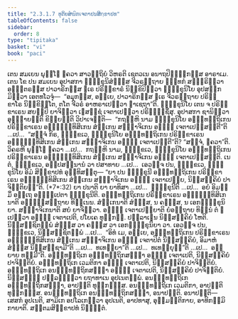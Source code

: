 ```yaml
---
title: "2.3.1.7 ທຸຕິຍສໍຆິກເຈຕາປນສິກ຺ຂາປທ"
tableOfContents: false
sidebar:
  order: 8
type: "tipitaka"
basket: "vi"
book: "paci"
---
```



<DynamicBreadcrumb />

<Division number="763" book="paci">

<Paragraph number="2494" book="paci">
ເຕນ ສມເຍນ ພຸທ຺ໂຘ ຠຄວາ ສາວຕ຺ຖິຍໍ ວິຫຣຕິ ເຊຕວເນ ອນາຖປິຓ຺ຑິກສ຺ສ ອາຣາເມ. ເຕນ ໂຂ ປນ ສມເຍນ ອຸປາສກາ ຠິກ຺ຂຸນິສໍຆສ຺ສ ຈີວຣຕ຺ຖາຍ ຉນ຺ທກໍ ສງ຺ຆຣິຕ຺ວາ ອຎ຺ຎຕຣສ຺ສ ປາວາຣິກສ຺ສ ຆເຣ ປຣິກ຺ຂາຣໍ ນິກ຺ຂິປິຕ຺ວາ ຠິກ຺ຂຸນິໂຍ ອຸປສງ຺ກມິຕ຺ວາ ເອຕທໂວຈຸໍ—  “ອມຸກສ຺ສ, ອຍ຺ເຍ, ປາວາຣິກສ຺ສ ຆເຣ ຈີວຣຕ຺ຖາຍ ປຣິກ຺ຂາໂຣ ນິກ຺ຂິຕ຺ໂຕ, ຕໂຕ ຈີວຣໍ ອາຫຣາເປຕ຺ວາ ຠາເຊຖາ”ຕິ. ຠິກ຺ຂຸນິໂຍ ເຕນ ຈ ປຣິກ຺ຂາເຣນ ສຍມ຺ປິ ຍາຈິຕ຺ວາ ເຠສຊ຺ຊໍ ເຈຕາເປຕ຺ວາ ປຣິຠຸຎ຺ຊິໍສຸ.
</Paragraph>

<Paragraph number="2495" book="paci">
ອຸປາສກາ ຊານິຕ຺ວາ ອຸຊ຺ຌາຍນ຺ຕິ ຂິຍ຺ຍນ຺ຕິ ວິປາເຈນ຺ຕິ—  “ກຖຎ຺ຫິ ນາມ ຠິກ຺ຂຸນິໂຍ ອຎ຺ຎທຕ຺ຖິເກນ ປຣິກ຺ຂາເຣນ ອຎ຺ຎຸທ຺ທິສິເກນ ສໍຆິເກນ ສຎ຺ຎາຈິເກນ ອຎ຺ຎໍ ເຈຕາເປສ຺ສນ຺ຕີ”ຕິ …ເປ…  “ສຈ຺ຈໍ ກິຣ, ຠິກ຺ຂເວ, ຠິກ຺ຂຸນິໂຍ ອຎ຺ຎທຕ຺ຖິເກນ ປຣິກ຺ຂາເຣນ ອຎ຺ຎຸທ຺ທິສິເກນ ສໍຆິເກນ ສຎ຺ຎາຈິເກນ ອຎ຺ຎໍ ເຈຕາເປນ຺ຕີ”ຕິ? “ສຈ຺ຈໍ, ຠຄວາ”ຕິ. ວິຄຣຫິ ພຸທ຺ໂຘ ຠຄວາ …ເປ…  ກຖຎ຺ຫິ ນາມ, ຠິກ຺ຂເວ, ຠິກ຺ຂຸນິໂຍ ອຎ຺ຎທຕ຺ຖິເກນ ປຣິກ຺ຂາເຣນ ອຎ຺ຎຸທ຺ທິສິເກນ ສໍຆິເກນ ສຎ຺ຎາຈິເກນ ອຎ຺ຎໍ ເຈຕາເປສ຺ສນ຺ຕິ. ເນຕໍ, ຠິກ຺ຂເວ, ອປ຺ປສນ຺ນານໍ ວາ ປສາທາຍ …ເປ…  ເອວຎ຺ຈ ປນ, ຠິກ຺ຂເວ, ຠິກ຺ຂຸນິໂຍ ອິມໍ ສິກ຺ຂາປທໍ ອຸທ຺ທິສນ຺ຕຸ—
</Paragraph>

</Division>
<Division number="764" book="paci">

<Paragraph number="2496" book="paci">
<Emphasis>“ຍາ ປນ ຠິກ຺ຂຸນີ ອຎ຺ຎທຕ຺ຖິເກນ ປຣິກ຺ຂາເຣນ ອຎ຺ຎຸທ຺ທິສິເກນ ສໍຆິເກນ ສຎ຺ຎາຈິເກນ ອຎ຺ຎໍ ເຈຕາເປຍ຺ຍ, ນິສ຺ສຄ຺ຄິຍໍ ປາຈິຕ຺ຕິຍນ຺”</Emphasis>ຕິ. (*7*:<Emphasis>32</Emphasis>)
</Paragraph>

</Division>
<Division number="765" book="paci">

<Paragraph number="2497" book="paci">
<Emphasis>ຍາ ປນາ</Emphasis>ຕິ ຍາ ຍາທິສາ …ເປ…  <Emphasis>ຠິກ຺ຂຸນີ</Emphasis>ຕິ …ເປ…  ອຍໍ ອິມສ຺ມິໍ ອຕ຺ເຖ ອຘິປ຺ເປຕາ ຠິກ຺ຂຸນີຕິ.
</Paragraph>

<Paragraph number="2498" book="paci">
<Emphasis>ອຎ຺ຎທຕ຺ຖິເກນ ປຣິກ຺ຂາເຣນ ອຎ຺ຎຸທ຺ທິສິເກນາ</Emphasis>ຕິ ອຎ຺ຎສ຺ສຕ຺ຖາຍ ທິນ຺ເນນ.
</Paragraph>

<Paragraph number="2499" book="paci">
<Emphasis>ສໍຆິເກນາ</Emphasis>ຕິ ສໍຆສ຺ສ, ນ ຄຓສ຺ສ, ນ ເອກຠິກ຺ຂຸນິຍາ.
</Paragraph>

<Paragraph number="2500" book="paci">
<Emphasis>ສຎ຺ຎາຈິເກນາ</Emphasis>ຕິ ສຍໍ ຍາຈິຕ຺ວາ.
</Paragraph>

<Paragraph number="2501" book="paci">
<Emphasis>ອຎ຺ຎໍ ເຈຕາເປຍ຺ຍາ</Emphasis>ຕິ ຍໍອຕ຺ຖາຍ ທິນ຺ນໍ ຕໍ ຐເປຕ຺ວາ ອຎ຺ຎໍ ເຈຕາເປຕິ, ປໂຍເຄ ທຸກ຺ກຏໍ. ປຏິລາເຠນ ນິສ຺ສຄ຺ຄິຍໍ ໂຫຕິ. ນິສ຺ສຊ຺ຊິຕພ຺ພໍ ສໍຆສ຺ສ ວາ ຄຓສ຺ສ ວາ ເອກຠິກ຺ຂຸນິຍາ ວາ. ເອວຎ຺ຈ ປນ, ຠິກ຺ຂເວ, ນິສ຺ສຊ຺ຊິຕພ຺ພໍ …ເປ…  “ອິທໍ ເມ, ອຍ຺ເຍ, ອຎ຺ຎທຕ຺ຖິເກນ ປຣິກ຺ຂາເຣນ ອຎ຺ຎຸທ຺ທິສິເກນ ສໍຆິເກນ ສຎ຺ຎາຈິເກນ ອຎ຺ຎໍ ເຈຕາປິຕໍ ນິສ຺ສຄ຺ຄິຍໍ, ອິມາຫໍ ສໍຆສ຺ສ ນິສ຺ສຊ຺ຊາມີ”ຕິ …ເປ…  ທເທຍ຺ຍາ”ຕິ …ເປ…  ທເທຍ຺ຍຸນ຺”ຕິ …ເປ…  ອຍ຺ຍາຍ ທມ຺ມີ”ຕິ.
</Paragraph>

</Division>
<Division number="766" book="paci">

<Paragraph number="2502" book="paci">
ອຎ຺ຎທຕ຺ຖິເກ ອຎ຺ຎທຕ຺ຖິກສຎ຺ຎາ ອຎ຺ຎໍ ເຈຕາເປຕິ, ນິສ຺ສຄ຺ຄິຍໍ ປາຈິຕ຺ຕິຍໍ. ອຎ຺ຎທຕ຺ຖິເກ ເວມຕິກາ ອຎ຺ຎໍ ເຈຕາເປຕິ, ນິສ຺ສຄ຺ຄິຍໍ ປາຈິຕ຺ຕິຍໍ. ອຎ຺ຎທຕ຺ຖິເກ ອນຎ຺ຎທຕ຺ຖິກສຎ຺ຎາ ອຎ຺ຎໍ ເຈຕາເປຕິ, ນິສ຺ສຄ຺ຄິຍໍ ປາຈິຕ຺ຕິຍໍ. ນິສ຺ສຏ຺ຐໍ ປຏິລຠິຕ຺ວາ ຍຖາທາເນ ອຸປເນຕພ຺ພໍ.
</Paragraph>

<Paragraph number="2503" book="paci">
ອນຎ຺ຎທຕ຺ຖິເກ ອຎ຺ຎທຕ຺ຖິກສຎ຺ຎາ, ອາປຕ຺ຕິ ທຸກ຺ກຏສ຺ສ. ອນຎ຺ຎທຕ຺ຖິເກ ເວມຕິກາ, ອາປຕ຺ຕິ ທຸກ຺ກຏສ຺ສ. ອນຎ຺ຎທຕ຺ຖິເກ ອນຎ຺ຎທຕ຺ຖິກສຎ຺ຎາ, ອນາປຕ຺ຕິ.
</Paragraph>

</Division>
<Division number="767" book="paci">

<Paragraph number="2504" book="paci">
ອນາປຕ຺ຕິ—  ເສສກໍ ອຸປເນຕິ, ສາມິເກ ອປໂລເກຕ຺ວາ ອຸປເນຕິ, ອາປທາສຸ, ອຸມ຺ມຕ຺ຕິກາຍ, ອາທິກມ຺ມິກາຍາຕິ.

</Paragraph>
</Division>

<Paragraph number="2505" type="center" book="paci">
ສຕ຺ຕມສິກ຺ຂາປທໍ ນິຏ຺ຐິຕໍ.
</Paragraph>